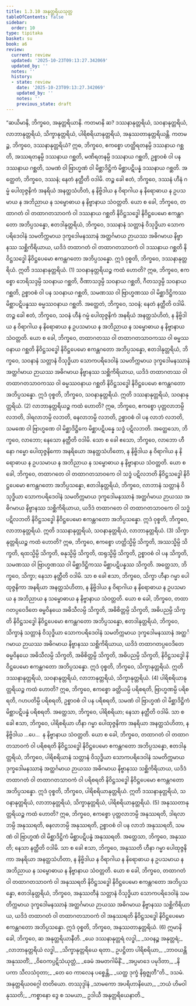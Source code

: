 ```yaml
---
title: 1.3.10 အနုတ္တရိယသုတ္တ
tableOfContents: false
sidebar:
  order: 10
type: tipitaka
basket: su
book: a6
review:
  current: review
  updated: '2025-10-23T09:13:27.342069'
  updated_by: ''
  notes: ''
  history:
  - state: review
    date: '2025-10-23T09:13:27.342069'
    updated_by: ''
    notes: ''
    previous_state: draft
---
```



<ReviewStatus review={frontmatter.review} showDetails={true} />

<HypothesisAnnotation frontmatter={frontmatter} />

<DynamicBreadcrumb />

<Division number="30" book="a6" e="ch" v="16" p="286">

<Paragraph number="203" book="a6">
“ဆယိမာနိ, ဘိက္ခဝေ, အနုတ္တရိယာနိ. ကတမာနိ ဆ? ဒဿနာနုတ္တရိယံ, သဝနာနုတ္တရိယံ, လာဘာနုတ္တရိယံ, သိက္ခာနုတ္တရိယံ, ပါရိစရိယာနုတ္တရိယံ, အနုဿတာနုတ္တရိယန္တိ.
</Paragraph>

<Paragraph number="204" book="a6">
ကတမဉ္စ, ဘိက္ခဝေ, ဒဿနာနုတ္တရိယံ? ဣဓ, ဘိက္ခဝေ, ဧကစ္စော ဟတ္ထိရတနမ္ပိ ဒဿနာယ ဂစ္ဆတိ, အဿရတနမ္ပိ ဒဿနာယ ဂစ္ဆတိ, မဏိရတနမ္ပိ ဒဿနာယ ဂစ္ဆတိ, ဥစ္စာဝစံ ဝါ ပန ဒဿနာယ ဂစ္ဆတိ, သမဏံ ဝါ ဗြာဟ္မဏံ ဝါ မိစ္ဆာဒိဋ္ဌိကံ မိစ္ဆာပဋိပန္နံ ဒဿနာယ ဂစ္ဆတိ. အတ္ထေတံ, ဘိက္ခဝေ, ဒဿနံ; နေတံ နတ္ထီတိ ဝဒါမိ. တဉ္စ ခေါ ဧတံ, ဘိက္ခဝေ, ဒဿနံ ဟီနံ ဂမ္မံ ပေါထုဇ္ဇနိကံ အနရိယံ အနတ္ထသံဟိတံ, န နိဗ္ဗိဒါယ န ဝိရာဂါယ န နိရောဓာယ န ဥပသမာယ န အဘိညာယ န သမ္ဗောဓာယ န နိဗ္ဗာနာယ သံဝတ္တတိ. ယော စ ခေါ, ဘိက္ခဝေ, တထာဂတံ ဝါ တထာဂတသာဝကံ ဝါ ဒဿနာယ ဂစ္ဆတိ နိဝိဋ္ဌသဒ္ဓေါ နိဝိဋ္ဌပေမော ဧကန္တဂတော အဘိပ္ပသန္နော, ဧတဒါနုတ္တရိယံ, ဘိက္ခဝေ, ဒဿနာနံ သတ္တာနံ ဝိသုဒ္ဓိယာ သောကပရိဒေဝါနံ သမတိက္ကမာယ ဒုက္ခဒေါမနဿာနံ အတ္ထင်္ဂမာယ ဉာယဿ အဓိဂမာယ နိဗ္ဗာနဿ သစ္ဆိကိရိယာယ, ယဒိဒံ တထာဂတံ ဝါ တထာဂတသာဝကံ ဝါ ဒဿနာယ ဂစ္ဆတိ နိဝိဋ္ဌသဒ္ဓေါ နိဝိဋ္ဌပေမော ဧကန္တဂတော အဘိပ္ပသန္နော. ဣဒံ ဝုစ္စတိ, ဘိက္ခဝေ, ဒဿနာနုတ္တရိယံ. ဣတိ ဒဿနာနုတ္တရိယံ. (1)
</Paragraph>

<Paragraph number="205" book="a6">
သဝနာနုတ္တရိယဉ္စ ကထံ ဟောတိ? ဣဓ, ဘိက္ခဝေ, ဧကစ္စော ဘေရိသဒ္ဒမ္ပိ သဝနာယ ဂစ္ဆတိ, ဝီဏာသဒ္ဒမ္ပိ သဝနာယ ဂစ္ဆတိ, ဂီတသဒ္ဒမ္ပိ သဝနာယ ဂစ္ဆတိ, ဥစ္စာဝစံ ဝါ ပန သဝနာယ ဂစ္ဆတိ, သမဏဿ ဝါ ဗြာဟ္မဏဿ ဝါ မိစ္ဆာဒိဋ္ဌိကဿ မိစ္ဆာပဋိပန္နဿ ဓမ္မဿဝနာယ ဂစ္ဆတိ. အတ္ထေတံ, ဘိက္ခဝေ, သဝနံ; နေတံ နတ္ထီတိ ဝဒါမိ. တဉ္စ ခေါ ဧတံ, ဘိက္ခဝေ, သဝနံ ဟီနံ ဂမ္မံ ပေါထုဇ္ဇနိကံ အနရိယံ အနတ္ထသံဟိတံ, န နိဗ္ဗိဒါယ န ဝိရာဂါယ န နိရောဓာယ န ဥပသမာယ န အဘိညာယ န သမ္ဗောဓာယ န နိဗ္ဗာနာယ သံဝတ္တတိ. ယော စ ခေါ, ဘိက္ခဝေ, တထာဂတဿ ဝါ တထာဂတသာဝကဿ ဝါ ဓမ္မဿဝနာယ ဂစ္ဆတိ နိဝိဋ္ဌသဒ္ဓေါ နိဝိဋ္ဌပေမော ဧကန္တဂတော အဘိပ္ပသန္နော, ဧတဒါနုတ္တရိယံ, ဘိက္ခဝေ, သဝနာနံ သတ္တာနံ ဝိသုဒ္ဓိယာ သောကပရိဒေဝါနံ သမတိက္ကမာယ ဒုက္ခဒေါမနဿာနံ အတ္ထင်္ဂမာယ ဉာယဿ အဓိဂမာယ နိဗ္ဗာနဿ သစ္ဆိကိရိယာယ, ယဒိဒံ တထာဂတဿ ဝါ တထာဂတသာဝကဿ ဝါ ဓမ္မဿဝနာယ ဂစ္ဆတိ နိဝိဋ္ဌသဒ္ဓေါ နိဝိဋ္ဌပေမော ဧကန္တဂတော အဘိပ္ပသန္နော. ဣဒံ ဝုစ္စတိ, ဘိက္ခဝေ, သဝနာနုတ္တရိယံ. ဣတိ ဒဿနာနုတ္တရိယံ, သဝနာနုတ္တရိယံ. (2)
</Paragraph>

<Paragraph number="206" book="a6">
လာဘာနုတ္တရိယဉ္စ ကထံ ဟောတိ? ဣဓ, ဘိက္ခဝေ, ဧကစ္စော ပုတ္တလာဘမ္ပိ လဘတိ, ဒါရလာဘမ္ပိ လဘတိ, ဓနလာဘမ္ပိ လဘတိ, ဥစ္စာဝစံ ဝါ ပန လာဘံ လဘတိ, သမဏေ ဝါ ဗြာဟ္မဏေ ဝါ မိစ္ဆာဒိဋ္ဌိကေ မိစ္ဆာပဋိပန္နေ သဒ္ဓံ ပဋိလဘတိ. အတ္ထေသော, ဘိက္ခဝေ, လာဘော; နေသော နတ္ထီတိ ဝဒါမိ. သော စ ခေါ ဧသော, ဘိက္ခဝေ, လာဘော ဟီနော ဂမ္မော ပေါထုဇ္ဇနိကော အနရိယော အနတ္ထသံဟိတော, န နိဗ္ဗိဒါယ န ဝိရာဂါယ န နိရောဓာယ န ဥပသမာယ န အဘိညာယ န သမ္ဗောဓာယ န နိဗ္ဗာနာယ သံဝတ္တတိ. ယော စ ခေါ, ဘိက္ခဝေ, တထာဂတေ ဝါ တထာဂတသာဝကေ ဝါ သဒ္ဓံ ပဋိလဘတိ နိဝိဋ္ဌသဒ္ဓေါ နိဝိဋ္ဌပေမော ဧကန္တဂတော အဘိပ္ပသန္နော, ဧတဒါနုတ္တရိယံ, ဘိက္ခဝေ, လာဘာနံ သတ္တာနံ ဝိသုဒ္ဓိယာ သောကပရိဒေဝါနံ သမတိက္ကမာယ ဒုက္ခဒေါမနဿာနံ အတ္ထင်္ဂမာယ ဉာယဿ အဓိဂမာယ နိဗ္ဗာနဿ သစ္ဆိကိရိယာယ, ယဒိဒံ တထာဂတေ ဝါ တထာဂတသာဝကေ ဝါ သဒ္ဓံ ပဋိလဘတိ နိဝိဋ္ဌသဒ္ဓေါ နိဝိဋ္ဌပေမော ဧကန္တဂတော အဘိပ္ပသန္နော. ဣဒံ ဝုစ္စတိ, ဘိက္ခဝေ, လာဘာနုတ္တရိယံ. ဣတိ ဒဿနာနုတ္တရိယံ, သဝနာနုတ္တရိယံ, လာဘာနုတ္တရိယံ. (3)
</Paragraph>

<Paragraph number="207" book="a6">
သိက္ခာနုတ္တရိယဉ္စ ကထံ ဟောတိ? ဣဓ, ဘိက္ခဝေ, ဧကစ္စော ဟတ္ထိသ္မိမ္ပိ သိက္ခတိ, အဿသ္မိမ္ပိ သိက္ခတိ, ရထသ္မိမ္ပိ သိက္ခတိ, ဓနုသ္မိမ္ပိ သိက္ခတိ, ထရုသ္မိမ္ပိ သိက္ခတိ, ဥစ္စာဝစံ ဝါ ပန သိက္ခတိ, သမဏဿ ဝါ ဗြာဟ္မဏဿ ဝါ မိစ္ဆာဒိဋ္ဌိကဿ မိစ္ဆာပဋိပန္နဿ သိက္ခတိ. အတ္ထေသာ, ဘိက္ခဝေ, သိက္ခာ; နေသာ နတ္ထီတိ ဝဒါမိ. သာ စ ခေါ ဧသာ, ဘိက္ခဝေ, သိက္ခာ ဟီနာ ဂမ္မာ ပေါထုဇ္ဇနိကာ အနရိယာ အနတ္ထသံဟိတာ, န နိဗ္ဗိဒါယ န ဝိရာဂါယ န နိရောဓာယ န ဥပသမာယ န အဘိညာယ န သမ္ဗောဓာယ န နိဗ္ဗာနာယ သံဝတ္တတိ. ယော စ ခေါ, ဘိက္ခဝေ, တထာဂတပ္ပဝေဒိတေ ဓမ္မဝိနယေ အဓိသီလမ္ပိ သိက္ခတိ, အဓိစိတ္တမ္ပိ သိက္ခတိ, အဓိပညမ္ပိ သိက္ခတိ နိဝိဋ္ဌသဒ္ဓေါ နိဝိဋ္ဌပေမော ဧကန္တဂတော အဘိပ္ပသန္နော, ဧတဒါနုတ္တရိယံ, ဘိက္ခဝေ, သိက္ခာနံ သတ္တာနံ ဝိသုဒ္ဓိယာ သောကပရိဒေဝါနံ သမတိက္ကမာယ ဒုက္ခဒေါမနဿာနံ အတ္ထင်္ဂမာယ ဉာယဿ အဓိဂမာယ နိဗ္ဗာနဿ သစ္ဆိကိရိယာယ, ယဒိဒံ တထာဂတပ္ပဝေဒိတေ ဓမ္မဝိနယေ အဓိသီလမ္ပိ သိက္ခတိ, အဓိစိတ္တမ္ပိ သိက္ခတိ, အဓိပညမ္ပိ သိက္ခတိ, နိဝိဋ္ဌသဒ္ဓေါ နိဝိဋ္ဌပေမော ဧကန္တဂတော အဘိပ္ပသန္နော. ဣဒံ ဝုစ္စတိ, ဘိက္ခဝေ, သိက္ခာနုတ္တရိယံ. ဣတိ ဒဿနာနုတ္တရိယံ, သဝနာနုတ္တရိယံ, လာဘာနုတ္တရိယံ, သိက္ခာနုတ္တရိယံ. (4)
</Paragraph>

<Paragraph number="208" book="a6">
ပါရိစရိယာနုတ္တရိယဉ္စ ကထံ ဟောတိ? ဣဓ, ဘိက္ခဝေ, ဧကစ္စော ခတ္တိယမ္ပိ ပရိစရတိ, ဗြာဟ္မဏမ္ပိ ပရိစရတိ, ဂဟပတိမ္ပိ ပရိစရတိ, ဥစ္စာဝစံ ဝါ ပန ပရိစရတိ, သမဏံ ဝါ ဗြာဟ္မဏံ ဝါ မိစ္ဆာဒိဋ္ဌိကံ မိစ္ဆာပဋိပန္နံ ပရိစရတိ. အတ္ထေသာ, ဘိက္ခဝေ, ပါရိစရိယာ; နေသာ နတ္ထီတိ ဝဒါမိ. သာ စ ခေါ ဧသာ, ဘိက္ခဝေ, ပါရိစရိယာ ဟီနာ ဂမ္မာ ပေါထုဇ္ဇနိကာ အနရိယာ အနတ္ထသံဟိတာ, န နိဗ္ဗိဒါယ …ပေ…  န နိဗ္ဗာနာယ သံဝတ္တတိ. ယော စ ခေါ, ဘိက္ခဝေ, တထာဂတံ ဝါ တထာဂတသာဝကံ ဝါ ပရိစရတိ နိဝိဋ္ဌသဒ္ဓေါ နိဝိဋ္ဌပေမော ဧကန္တဂတော အဘိပ္ပသန္နော, ဧတဒါနုတ္တရိယံ, ဘိက္ခဝေ, ပါရိစရိယာနံ သတ္တာနံ ဝိသုဒ္ဓိယာ သောကပရိဒေဝါနံ သမတိက္ကမာယ ဒုက္ခဒေါမနဿာနံ အတ္ထင်္ဂမာယ ဉာယဿ အဓိဂမာယ နိဗ္ဗာနဿ သစ္ဆိကိရိယာယ, ယဒိဒံ တထာဂတံ ဝါ တထာဂတသာဝကံ ဝါ ပရိစရတိ နိဝိဋ္ဌသဒ္ဓေါ နိဝိဋ္ဌပေမော ဧကန္တဂတော အဘိပ္ပသန္နော. ဣဒံ ဝုစ္စတိ, ဘိက္ခဝေ, ပါရိစရိယာနုတ္တရိယံ. ဣတိ ဒဿနာနုတ္တရိယံ, သဝနာနုတ္တရိယံ, လာဘာနုတ္တရိယံ, သိက္ခာနုတ္တရိယံ, ပါရိစရိယာနုတ္တရိယံ. (5)
</Paragraph>

<Paragraph number="209" book="a6">
အနုဿတာနုတ္တရိယဉ္စ ကထံ ဟောတိ? ဣဓ, ဘိက္ခဝေ, ဧကစ္စော ပုတ္တလာဘမ္ပိ အနုဿရတိ, ဒါရလာဘမ္ပိ အနုဿရတိ, ဓနလာဘမ္ပိ အနုဿရတိ, ဥစ္စာဝစံ ဝါ ပန လာဘံ အနုဿရတိ, သမဏံ ဝါ ဗြာဟ္မဏံ ဝါ မိစ္ဆာဒိဋ္ဌိကံ မိစ္ဆာပဋိပန္နံ အနုဿရတိ. အတ္ထေသာ, ဘိက္ခဝေ, အနုဿတိ; နေသာ နတ္ထီတိ ဝဒါမိ. သာ စ ခေါ ဧသာ, ဘိက္ခဝေ, အနုဿတိ ဟီနာ ဂမ္မာ ပေါထုဇ္ဇနိကာ အနရိယာ အနတ္ထသံဟိတာ, န နိဗ္ဗိဒါယ န ဝိရာဂါယ န နိရောဓာယ န ဥပသမာယ န အဘိညာယ န သမ္ဗောဓာယ န နိဗ္ဗာနာယ သံဝတ္တတိ. ယော စ ခေါ, ဘိက္ခဝေ, တထာဂတံ ဝါ တထာဂတသာဝကံ ဝါ အနုဿရတိ နိဝိဋ္ဌသဒ္ဓေါ နိဝိဋ္ဌပေမော ဧကန္တဂတော အဘိပ္ပသန္နော, ဧတဒါနုတ္တရိယံ, ဘိက္ခဝေ, အနုဿတီနံ သတ္တာနံ ဝိသုဒ္ဓိယာ သောကပရိဒေဝါနံ သမတိက္ကမာယ ဒုက္ခဒေါမနဿာနံ အတ္ထင်္ဂမာယ ဉာယဿ အဓိဂမာယ နိဗ္ဗာနဿ သစ္ဆိကိရိယာယ, ယဒိဒံ တထာဂတံ ဝါ တထာဂတသာဝကံ ဝါ အနုဿရတိ နိဝိဋ္ဌသဒ္ဓေါ နိဝိဋ္ဌပေမော ဧကန္တဂတော အဘိပ္ပသန္နော. ဣဒံ ဝုစ္စတိ, ဘိက္ခဝေ, အနုဿတာနုတ္တရိယံ. (6)
</Paragraph>

<Paragraph number="210" book="a6">
ဣမာနိ ခေါ, ဘိက္ခဝေ, ဆ အနုတ္တရိယာနီတိ.
</Paragraph>

<Paragraph number="211" type="verses" book="a6">
_ယေ ဒဿနာနုတ္တရံ လဒ္ဓါ,_  
_သဝနဉ္စ အနုတ္တရံ;_  
_လာဘာနုတ္တရိယံ လဒ္ဓါ,_  
_သိက္ခာနုတ္တရိယေ ရတာ._  

</Paragraph>

<Paragraph number="212" type="verses" book="a6">
ဥပဋ္ဌိတာ ပါရိစရိယာ,_  
_ဘာဝယန္တိ အနုဿတိံ;_  
_ဝိဝေကပ္ပဋိသံယုတ္တံ,_  
_ခေမံ အမတဂါမိနိံ._  

</Paragraph>

<Paragraph number="213" type="verses" book="a6">
_အပ္ပမာဒေ ပမုဒိတာ,_  
_နိပကာ သီလသံဝုတာ;_  
_တေ ဝေ ကာလေန ပစ္စေန္တိ,_  
_ယတ္ထ ဒုက္ခံ နိရုဇ္ဈတီ”တိ._  


</Paragraph>
</Division>

<Paragraph number="214" type="center" book="a6">
ဒသမံ.



</Paragraph>

<Paragraph number="215" type="center" book="a6">
အနုတ္တရိယဝဂ္ဂေါ တတိယော.



</Paragraph>

<Paragraph number="216" type="center" book="a6">
တဿုဒ္ဒါနံ


</Paragraph>

<Paragraph number="217" type="verses" book="a6">
_သာမကော အပရိဟာနိယော,_  
_ဘယံ ဟိမဝါနုဿတိ;_  
_ကစ္စာနော ဒွေ စ သမယာ,_  
ဥဒါယီ အနုတ္တရိယေနာတိ._
</Paragraph>